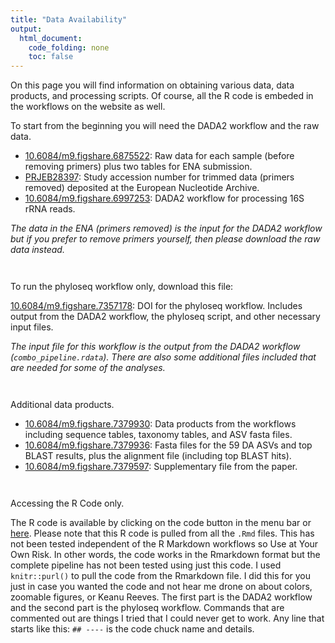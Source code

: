 ```yaml
---
title: "Data Availability"
output:
  html_document:
    code_folding: none
    toc: false
---
```


On this page you will find information on obtaining various data, data products, and processing scripts. Of course, all the R code is embeded in the workflows on the website as well.

<p id = "steel">
To start from the beginning you will need the DADA2 workflow and the raw data.
</p>

* [10.6084/m9.figshare.6875522](https://doi.org/10.6084/m9.figshare.6875522){target="_new"}: Raw data for each sample (before removing primers) plus two tables for ENA submission.
* [PRJEB28397](https://www.ebi.ac.uk/ena/browser/view/PRJEB28397){target="_new"}: Study accession number for trimmed data (primers removed)  deposited at the European Nucleotide Archive.
* [10.6084/m9.figshare.6997253](https://doi.org/10.6084/m9.figshare.6997253){target="_new"}: DADA2 workflow for processing 16S rRNA reads.

*The data in the ENA (primers removed) is the input for the DADA2 workflow but if you prefer to remove primers yourself, then please download the raw data instead.*

<div style="padding-top: 1em"></div>

<p id = "steel">
To run the phyloseq workflow only, download this file:
</p>

[10.6084/m9.figshare.7357178](https://doi.org/10.6084/m9.figshare.7357178){target="_new"}: DOI for the phyloseq workflow. Includes output from the DADA2 workflow, the phyloseq script, and other necessary input files.

*The input file for this workflow is the output from the DADA2 workflow (`combo_pipeline.rdata`). There are also some additional files included that are needed for some of the analyses.*

<div style="padding-top: 1em"></div>

<p id = "steel">
Additional data products.
</p>

* [10.6084/m9.figshare.7379930](https://doi.org/10.6084/m9.figshare.7379930){target="_new"}: Data products from the workflows including sequence tables, taxonomy tables, and ASV fasta files.
* [10.6084/m9.figshare.7379936](https://doi.org/10.6084/m9.figshare.7379936){target="_new"}: Fasta files for the 59 DA ASVs and top BLAST results, plus the alignment file (including top BLAST hits).
* [10.6084/m9.figshare.7379597](https://doi.org/10.6084/m9.figshare.7379597){target="_new"}: Supplementary file from the paper.

<div style="padding-top: 1em"></div>

<p id = "steel">
Accessing the R Code only.
</p>

The  R code is available by clicking on the code button in the menu bar or [here](raw_code.txt). Please note that this  R code is pulled from all the `.Rmd` files. This has not been tested independent of the R Markdown workflows so <span class="paper">Use at Your Own Risk</span>. In other words, the code works in the Rmarkdown format but the complete pipeline has not been tested using just this code. I used `knitr::purl()` to pull  the code from the Rmarkdown file. I did this for you just in case you wanted the code and not hear me drone on about colors, zoomable figures, or Keanu Reeves. The first part is the DADA2 workflow and the second part is the phyloseq workflow. Commands that are commented out are things I tried that I could never get to work. Any line that starts like this: `## ----` is the code chuck name and details.
